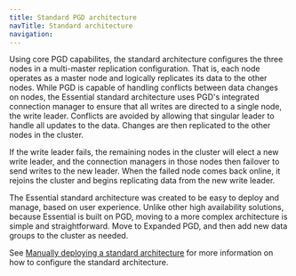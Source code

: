 ```yaml
---
title: Standard PGD architecture
navTitle: Standard architecture
navigation:
---
```




Using core PGD capabilites, the standard architecture configures the three nodes in a multi-master replication configuration. That is, each node operates as a master node and logically replicates its data to the other nodes. While PGD is capable of handling conflicts between data changes on nodes, the Essential standard architecture uses PGD's integrated connection manager to ensure that all writes are directed to a single node, the write leader. Conflicts are avoided by allowing that singular leader to handle all updates to the data. Changes are then replicated to the other nodes in the cluster.

If the write leader fails, the remaining nodes in the cluster will elect a new write leader, and the connection managers in those nodes then failover to send writes to the new leader. When the failed node comes back online, it rejoins the cluster and begins replicating data from the new write leader.

The Essential standard architecture was created to be easy to deploy and manage, based on user experience. Unlike other high availability solutions, because Essential is built on PGD, moving to a more complex architecture is simple and straightforward. Move to Expanded PGD, and then add new data groups to the cluster as needed.

See [Manually deploying a standard architecture](manually-deploying-standard) for more information on how to configure the standard architecture.
